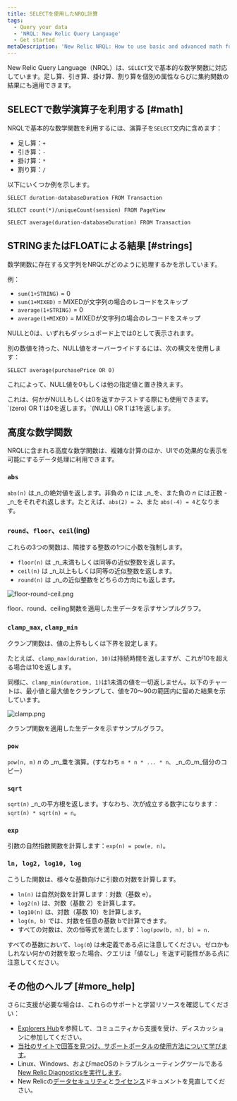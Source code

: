 ```yaml
---
title: SELECTを使用したNRQL計算
tags:
  - Query your data
  - 'NRQL: New Relic Query Language'
  - Get started
metaDescription: 'New Relic NRQL: How to use basic and advanced math functions.'
---
```


New Relic Query Language（NRQL）は、`SELECT`文で基本的な数学関数に対応しています。足し算、引き算、掛け算、割り算を個別の属性ならびに集約関数の結果にも適用できます。

## SELECTで数学演算子を利用する [#math]

NRQLで基本的な数学関数を利用するには、演算子を`SELECT`文内に含めます：

* 足し算：`+`
* 引き算：`-`
* 掛け算：`*`
* 割り算：`/`

以下にいくつか例を示します。

```
SELECT duration-databaseDuration FROM Transaction
```

```
SELECT count(*)/uniqueCount(session) FROM PageView
```

```
SELECT average(duration-databaseDuration) FROM Transaction
```

## STRINGまたはFLOATによる結果 [#strings]

数学関数に存在する文字列をNRQLがどのように処理するかを示しています。

例：

* `sum(1+STRING)` = 0
* `sum(1+MIXED)` = MIXEDが文字列の場合のレコードをスキップ
* `average(1+STRING)` = 0
* `average(1+MIXED)` = MIXEDが文字列の場合のレコードをスキップ

NULLと0は、いずれもダッシュボード上では0として表示されます。

別の数値を持った、NULL値をオーバーライドするには、次の構文を使用します：

```
SELECT average(purchasePrice OR 0)
```

これによって、NULL値を0もしくは他の指定値と置き換えます。

<Callout variant="tip">
  これは、何かがNULLもしくは0を返すかテストする際にも使用できます。`(zero) OR 1`は0を返します。`(NULL) OR 1`は1を返します。
</Callout>

## 高度な数学関数

NRQLに含まれる高度な数学関数は、複雑な計算のほか、UIでの効果的な表示を可能にするデータ処理に利用できます。

### `abs`

`abs(n)` は_n_の絶対値を返します。非負の _n_ には _n_を、また負の _n_ には正数 -_n_をそれぞれ返します。たとえば、`abs(2) = 2`、また `abs(-4) = 4`となります。

### `round`、`floor`、`ceil`(ing)

これらの3つの関数は、隣接する整数の1つに小数を強制します。

* `floor(n)` は _n_未満もしくは同等の近似整数を返します。
* `ceil(n)` は _n_以上もしくは同等の近似整数を返します。
* `round(n)` は _n_の近似整数をどちらの方向にも返します。

![floor-round-ceil.png](https://jajp-newrelic-docs.onelink-translations.com/sites/default/files/thumbnails/image/floor-round-ceil.png "floor-round-ceil.png")

<figcaption>
  floor、round、ceiling関数を適用した生データを示すサンプルグラフ。
</figcaption>

### `clamp_max`, `clamp_min`

クランプ関数は、値の上界もしくは下界を設定します。

たとえば、`clamp_max(duration, 10)`は持続時間を返しますが、これが10を超える場合は10を返します。

同様に、`clamp_min(duration, 1)`は1未満の値を一切返しません。以下のチャートは、最小値と最大値をクランプして、値を70～90の範囲内に留めた結果を示しています。

![clamp.png](https://jajp-newrelic-docs.onelink-translations.com/sites/default/files/thumbnails/image/clamp.png "clamp.png")

<figcaption>
  クランプ関数を適用した生データを示すサンプルグラフ。
</figcaption>

### `pow`

`pow(n, m)` _n_ の _m_乗を演算。(すなわち `n * n * ... * n、` _n_の_m_個分のコピー）

### `sqrt`

`sqrt(n)` _n_の平方根を返します。すなわち、次が成立する数字になります： `sqrt(n) * sqrt(n) = n`。

### `exp`

引数の自然指数関数を計算します：`exp(n) = pow(e, n)`。

### `ln, log2, log10, log`

こうした関数は、様々な基数向けに引数の対数を計算します。

* `ln(n)` は自然対数を計算します：対数（基数 e）。
* `log2(n)` は、対数（基数 2）を計算します。
* `log10(n)` は、対数（基数 10）を計算します。
* `log(n, b)` では、対数を任意の基数 bで計算できます。
* すべての対数は、次の恒等式を満たします：`log(pow(b, n), b) = n.`

すべての基数において、`log(0`) は未定義である点に注意してください。ゼロかもしれない何かの対数を取った場合、クエリは「値なし」を返す可能性がある点に注意してください。

## その他のヘルプ [#more_help]

さらに支援が必要な場合は、これらのサポートと学習リソースを確認してください：

* [Explorers Hub](https://discuss.newrelic.com/)を参照して、コミュニティから支援を受け、ディスカッションに参加してください。
* [当社のサイトで回答を見つけ、サポートポータルの使用方法について学びます](/docs/using-new-relic/welcome-new-relic/get-started/find-help-use-support-portal)。
* Linux、Windows、およびmacOSのトラブルシューティングツールである[New Relic Diagnosticsを実行します](/docs/using-new-relic/cross-product-functions/troubleshooting/new-relic-diagnostics)。
* New Relicの[データセキュリティ](/docs/security)と[ライセンス](/docs/licenses)ドキュメントを見直してください。

